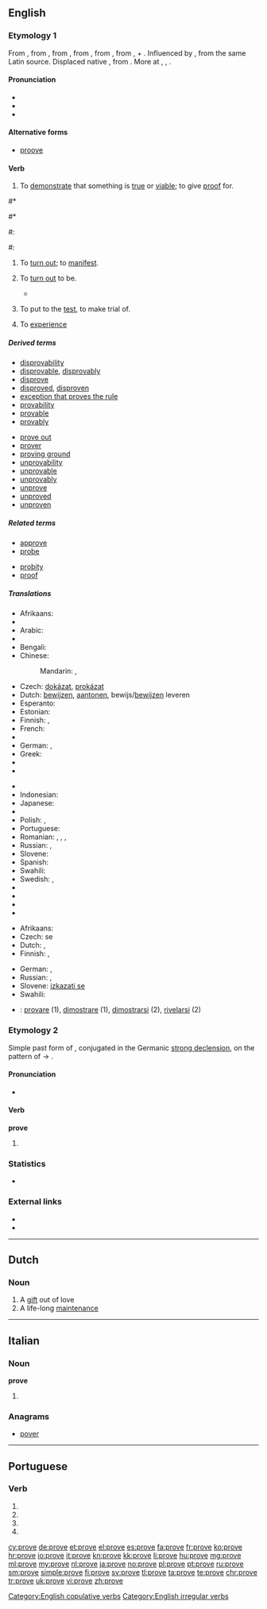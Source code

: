 {{also|prøve}}
==English==

===Etymology 1===
From {{etyl|enm|en}} {{term|proven|lang=enm}}, from {{etyl|ang|en}} {{term/t|ang|prōfian||to esteem, regard as, evince, try, prove}}, from {{etyl|LL.|en}} {{term|probō||test, try, examine, approve, show to be good or fit, prove|pos=verb|lang=la}}, from {{term|probus||good, worthy, excellent|lang=la}}, from {{etyl|ine-pro|en}} {{term/t|ine-pro|*pro-bhwo-||being in front, prominent}}, from {{etyl|ine-pro|en}} {{term/t|ine-pro|*pro-}}, {{term/t|ine-pro|*per-||toward}} + {{etyl|ine-pro|en}} {{term/t|ine-pro|*bhu-||to be}}. Influenced by {{etyl|fro|-}} {{term|prover|lang=fro}}, from the same Latin source. Displaced native {{etyl|enm|-}} {{term|sothen||to prove|lang=enm}}, from {{etyl|ang|-}} {{term/t|ang|sōþian||to prove}}. More at {{l|en|for}}, {{l|en|be}}, {{l|en|soothe}}.

====Pronunciation====
* {{IPA|/pɹuːv/}}
* {{audio|en-us-prove.ogg|Audio (US)}}
* {{rhymes|uːv}}

====Alternative forms====
* [[proove]]

====Verb====
{{en-verb|proves|proving|proved|'''[[proved]] '''or''' [[proven]]'''}}

# {{context|transitive|lang=en}} To [[demonstrate]] that something is [[true]] or [[viable]]; to give [[proof]] for.
{{quote-Fanny Hill|part=3
|Mr. H &hellip;, whom no distinctions of that sort seemed to disturb, scarce gave himself or me breathing time from the last encounter, but, as if he had task'd himself to '''prove''' that the appearances of his vigour were not signs hung out in vain, in a few minutes he was in a condition for renewing the onset}}
#* {{quote-news|year=2012|date=August 5|author=Nathan Rabin
|title=[http://www.avclub.com/articles/i-love-lisa,83183 TV: Review: THE SIMPSONS (CLASSIC): “I Love Lisa”] (season 4, episode 15; originally aired 02/11/1993)
|passage=Valentine’s Day means different things for different people. For Homer, it means forking over a hundred dollars for a dusty box of chocolates at the Kwik-E-Mart after characteristically forgetting the holiday yet again. For Ned, it’s another opportunity to '''prove''' his love for his wife. Most germane to the episode, for Lisa, Valentine’s Day means being the only person in her entire class to give Ralph a Valentine after noticing him looking crestfallen and alone at his desk.}}
#*{{quote-magazine|date=2013-06-07|author={{w|Gary Younge}}
|volume=188|issue=26|page=18|magazine={{w|The Guardian Weekly}}
|title=[http://www.guardian.co.uk/commentisfree/2013/jun/02/hypocrisy-lies-at-heart-bradley-manning-trial Hypocrisy lies at heart of Manning prosecution]
|passage=WikiLeaks did not cause these uprisings but it certainly informed them. The dispatches revealed details of corruption and kleptocracy that many Tunisians suspected, but could not '''prove''', and would cite as they took to the streets. They also exposed the blatant discrepancy between the west's professed values and actual foreign policies.}}
#: {{usex|I will '''prove''' that my method is more effective than yours.|lang=en}}
#: {{usex|The hypothesis has not been '''proven''' to our satisfaction.|lang=en}}
# {{context|intransitive|lang=en}} To [[turn out]]; to [[manifest]].
#: {{usex|It '''proved''' to be a cold day.|lang=en}}
# {{context|copulative|lang=en}} To [[turn out]] to be.
#* {{quote-news|year=2012|date=May 5|author=Phil McNulty|work=BBC Sport
|title=[http://www.bbc.co.uk/sport/0/football/17878435 Chelsea 2-1 Liverpool]
|passage=He met Luis Suarez's cross at the far post, only for Chelsea keeper Petr Cech to show brilliant reflexes to deflect his header on to the bar. Carroll turned away to lead Liverpool's insistent protests that the ball had crossed the line but referee Phil Dowd and assistant referee Andrew Garratt waved play on, with even a succession of replays '''proving''' inconclusive.}}
#: {{usex|Have an exit strategy should your calculations '''prove''' incorrect.|lang=en}}
# {{context|transitive|lang=en}} To put to the [[test]], to make trial of.
#: {{usex|They took the experimental car to the '''proving'''-grounds.|lang=en}}
#: {{usex|The exception '''proves''' the rule.|lang=en}}
# {{context|archaic|lang=en}} To [[experience]]

=====Derived terms=====
{{der-top}}
* [[disprovability]]
* [[disprovable]], [[disprovably]]
* [[disprove]]
* [[disproved]], [[disproven]]
* [[exception that proves the rule]]
* [[provability]]
* [[provable]]
* [[provably]]
{{der-mid}}
* [[prove out]]
* [[prover]]
* [[proving ground]]
* [[unprovability]]
* [[unprovable]]
* [[unprovably]]
* [[unprove]]
* [[unproved]]
* [[unproven]]
{{der-bottom}}

=====Related terms=====
{{rel-top}}
* [[approve]]
* [[probe]]
{{rel-mid}}
* [[probity]]
* [[proof]]
{{rel-bottom}}

=====Translations=====
{{trans-top|to demonstrate that something is true; to give proof for}}
* Afrikaans: {{t-|af|bewys}}
* {{trreq|sq}}
* Arabic: {{t+|ar|أثبت|tr='athbata}}
* {{trreq|hy}}
* Bengali: {{t-|bn|প্রমাণ করা|sc=Beng}}
* Chinese:
*: Mandarin: {{t|cmn|證明|sc=Hani}},  {{t|cmn|证明|tr=zhèngmíng|sc=Hani}}
* Czech: [[dokázat]], [[prokázat]]
* Dutch: [[bewijzen]], [[aantonen]], bewijs/[[bewijzen]] leveren
* Esperanto: {{t-|eo|pruvi}}
* Estonian: {{t-|et|tõestama}}
* Finnish: {{t+|fi|todistaa}}, {{t-|fi|näyttää toteen}}
* French: {{t+|fr|prouver}}
* {{trreq|ka}}
* German: {{t+|de|beweisen}},  {{t+|de|prüfen}}
* Greek: {{t+|el|αποδεικνύω|sc=Grek}}
* {{trreq|he}}
* {{trreq|hi}}
{{trans-mid}}
* {{trreq|hu}}
* Indonesian: {{t+|id|bukti|alt=membuktikan}}
* Japanese: {{t-|ja|証明する|tr=shōmei-suru}}
* {{trreq|ko}}
* Polish: {{t+|pl|dowodzić}}, {{t-|pl|udowadniać}}
* Portuguese: {{t+|pt|provar}}
* Romanian: {{t+|ro|proba}}, {{t+|ro|dovedi}}, {{t-|ro|stabili}}, {{t+|ro|arăta|sc=fa-Arab}}
* Russian: {{t+|ru|доказывать|tr=dokázyvat'}} {{impf}}, {{t+|ru|доказать|tr=dokazát'}} {{pf.}}
* Slovene: {{t-|sl|dokazati}}
* Spanish: {{t+|es|probar}}
* Swahili: {{t+|sw|hakiki}}
* Swedish: {{t+|sv|visa}}, {{t+|sv|bevisa}}
* {{trreq|th}}
* {{trreq|tr}}
* {{trreq|vi}}
* {{trreq|yo}}
{{trans-bottom}}

{{trans-top|to turn out; to manifest}}
* Afrikaans: {{t-|af|bewys}}
* Czech: {{t+|cs|ukázat}} se
* Dutch: {{t+|nl|blijken}}, {{t+|nl|uitwijzen}}
* Finnish: {{t+|fi|paljastua}}, {{t+|fi|osoittautua}}
{{trans-mid}}
* German: {{t-|de|sich herausstellen}},  {{t-|de|sich zeigen}}
* Russian: {{t+|ru|оказываться|tr=okázyvat's'a}} {{impf}}, {{t+|ru|оказаться|tr=okazát's'a}} {{pf.}}
* Slovene: [[izkazati se]]
* Swahili: {{t+|sw|hakiki}}
{{trans-bottom}}

{{checktrans-top}}
* {{ttbc|it}}: [[provare]] (1), [[dimostrare]] (1), [[dimostrarsi]] (2), [[rivelarsi]] (2)
{{trans-bottom}}

===Etymology 2===
Simple past form of {{term|proove|lang=en}}, conjugated in the Germanic [[strong declension]], on the pattern of {{term|choose|lang=en}} → {{term|chose|lang=en}}.

====Pronunciation====
* {{a|RP}} {{IPA|/pɹəʊv/}}

====Verb====
'''prove'''

# {{en-simple past of|proove}}

===Statistics===
* {{rank|working|breath|camp|990|prove|engaged|America|servant}}

===External links===
* {{R:Webster 1913}}
* {{R:Century 1911}}

[[Category:English copulative verbs]]
[[Category:English irregular verbs]]

----

==Dutch==

===Noun===
{{nl-noun|?|proven|provetje}}

# A [[gift]] out of love
# A life-long [[maintenance]]

----

==Italian==

===Noun===
'''prove''' {{f}}

# {{plural of|prova|lang=it}}

===Anagrams===
* [[pover#Italian|pover]]

----

==Portuguese==

===Verb===
{{pt-verb-form}}

# {{pt-verb form of|provar|ar|subjunctive|present|singular|first}}
# {{pt-verb form of|provar|ar|subjunctive|present|singular|third}}
# {{pt-verb form of|provar|ar|imperative|affirmative|singular|third|}}
# {{pt-verb form of|provar|ar|imperative|negative|singular|third|}}

[[cy:prove]]
[[de:prove]]
[[et:prove]]
[[el:prove]]
[[es:prove]]
[[fa:prove]]
[[fr:prove]]
[[ko:prove]]
[[hr:prove]]
[[io:prove]]
[[it:prove]]
[[kn:prove]]
[[kk:prove]]
[[li:prove]]
[[hu:prove]]
[[mg:prove]]
[[ml:prove]]
[[my:prove]]
[[nl:prove]]
[[ja:prove]]
[[no:prove]]
[[pl:prove]]
[[pt:prove]]
[[ru:prove]]
[[sm:prove]]
[[simple:prove]]
[[fi:prove]]
[[sv:prove]]
[[tl:prove]]
[[ta:prove]]
[[te:prove]]
[[chr:prove]]
[[tr:prove]]
[[uk:prove]]
[[vi:prove]]
[[zh:prove]]